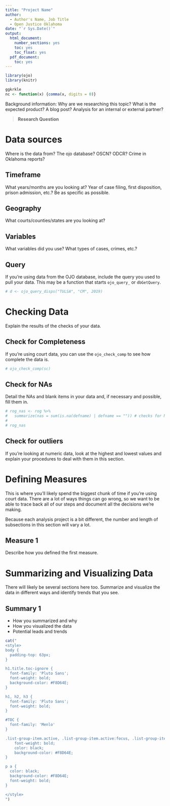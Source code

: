```yaml
---
title: "Project Name"
author:
  - Author's Name, Job Title
  - Open Justice Oklahoma
date: "`r Sys.Date()`"
output:
  html_document:
    number_sections: yes
    toc: yes
    toc_float: yes
  pdf_document:
    toc: yes
---
```


```r
library(ojo)
library(knitr)

ggkrkle
nc <- function(x) {comma(x, digits = 0)}

```

Background information: Why are we researching this topic? What is the expected product? A blog post? Analysis for an internal or external partner?

> **Research Question**

# Data sources

Where is the data from? The ojo database? OSCN? ODCR? Crime in Oklahoma reports? 

## Timeframe

What years/months are you looking at? Year of case filing, first disposition, prison admission, etc.? Be as specific as possible.

## Geography

What courts/counties/states are you looking at?

## Variables

What variables did you use? What types of cases, crimes, etc.?

## Query

If you're using data from the OJO database, include the query you used to pull your data. This may be a function that starts `ojo_query_` or `dbGetQuery`.

``` r
# d <- ojo_query_disps("TULSA", "CM", 2019)
```

# Checking Data

Explain the results of the checks of your data.

## Check for Completeness

If you're using court data, you can use the `ojo_check_comp` to see how complete the data is.

```r
# ojo_check_comp(sc)
```

## Check for NAs

Detail the NAs and blank items in your data and, if necessary and possible, fill them in.

``` r
# rog_nas <- rog %>% 
#   summarize(nas = sum(is.na(defname) | defname == "")) # checks for NA and blank ("") defendant names
# 
# rog_nas
```

## Check for outliers

If you're looking at numeric data, look at the highest and lowest values and explain your procedures to deal with them in this section.

# Defining Measures

This is where you'll likely spend the biggest chunk of time if you're using court data. There are a lot of ways things can go wrong, so we want to be able to trace back all of our steps and document all the decisions we're making.

Because each analysis project is a bit different, the number and length of subsections in this section will vary a lot. 

## Measure 1

Describe how you defined the first measure.

# Summarizing and Visualizing Data

There will likely be several sections here too. Summarize and visualize the data in different ways and identify trends that you see.

## Summary 1

- How you summarized and why
- How you visualized the data
- Potential leads and trends

```r
cat("
<style>
body {
  padding-top: 63px;
}

h1.title.toc-ignore {
  font-family: 'Pluto Sans';
  font-weight: bold;
  background-color: #F8D64E;
}

h1, h2, h3 {
  font-family: 'Pluto Sans';
  font-weight: bold;
}

#TOC {
  font-family: 'Menlo'
}

.list-group-item.active, .list-group-item.active:focus, .list-group-item.active:hover {
    font-weight: bold;
    color: black;
    background-color: #F8D64E;
}

p a {
  color: black;
  background-color: #F8D64E;
  font-weight: bold;
}

</style>
")
```
